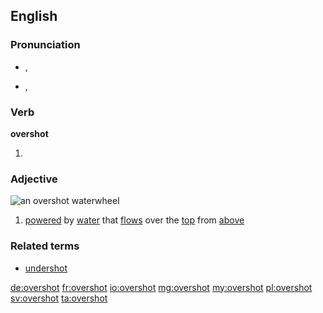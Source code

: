 ==English==

===Pronunciation===
* {{a|UK}} {{IPA|/ˈəʊ.və(ɹ)ˌʃɒt/}}, {{X-SAMPA|/"@U.v@(r\)%SQt/}}
* {{a|US}} {{IPA|/ˈoʊ.vəɻˌʃɑt/}}, {{X-SAMPA|/"oU.v@r\`%SAt/}}

===Verb===
'''overshot'''

# {{en-past of|overshoot}}

===Adjective===
[[File:Overshot water wheel schematic.svg|thumb|right|an '''overshot''' waterwheel]]
{{en-adj}}

# {{context|of a waterwheel|lang=en}} [[powered]] by [[water]] that [[flow]]s over the [[top]] from [[above]]

===Related terms===
* [[undershot]]

[[de:overshot]]
[[fr:overshot]]
[[io:overshot]]
[[mg:overshot]]
[[my:overshot]]
[[pl:overshot]]
[[sv:overshot]]
[[ta:overshot]]